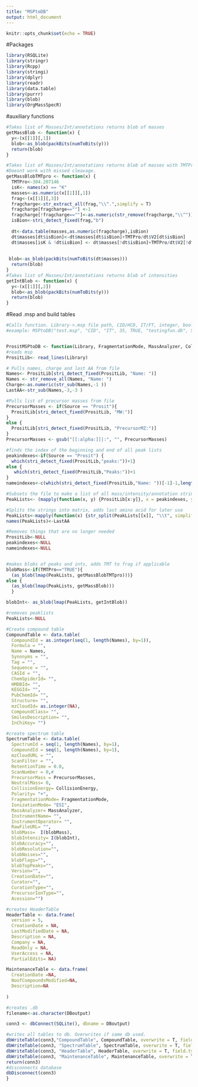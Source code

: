 ---
title: "MSPtoDB"
output: html_document
---

```{r setup, include=FALSE}
knitr::opts_chunk$set(echo = TRUE)
```

#Packages
```{r}
library(RSQLite)
library(stringr)
library(Rcpp)
library(stringi)
library(dplyr)
library(readr)
library(data.table)
library(purrr)
library(blob)
library(OrgMassSpecR)

```


#auxiliary functions 
```{r}
#Takes list of Masses/Int/annotations returns blob of masses
getMassBlob <- function(x) {
  y<-(x[[1]][,1])
  blob<-as_blob(packBits(numToBits(y)))
  return(blob)
}

#Takes list of Masses/Int/annotations returns blob of masses with TMTPro added
#Doesnt work with missed cleavage. 
getMassBlobTMTpro <- function(x) {
  TMTPro<-304.207146
  isK<- names(x) == "K"
  masses<-as.numeric(x[[1]][,1])
  frag<-(x[[1]][,3])
  fragcharge<-str_extract_all(frag,"\\^.",simplify = T)
  fragcharge[fragcharge==""] <-1
  fragcharge[!fragcharge==""]<-as.numeric(str_remove(fragcharge,"\\^"))
  isBion<-stri_detect_fixed(frag,"b")
 
  dt<-data.table(masses,as.numeric(fragcharge),isBion)
  dt$masses[dt$isBion]<-dt$masses[dt$isBion]+TMTPro/dt$V2[dt$isBion]
  dt$masses[isK & !dt$isBion] <- dt$masses[!dt$isBion]+TMTPro/dt$V2[!dt$isBion]
  
  
 blob<-as_blob(packBits(numToBits(dt$masses)))
  return(blob)
}
#Takes list of Masses/Int/annotations returns blob of intensities
getIntBlob <- function(x) {
  y<-(x[[1]][,2])
  blob<-as_blob(packBits(numToBits(y)))
  return(blob)
}

```


#Read .msp and build tables 
```{r}
#Calls function. Library->.msp file path, CID/HCD, IT/FT, integer, boolean, name of .db output
#example: MSPtoDB("test.msp", "CID", "IT", 35, TRUE, "testingfun.db", SpectraST/Prosit )


PrositMSPtoDB <- function(Library, FragmentationMode, MassAnalyzer, CollisionEnergy, TMTPro, DBoutput, Source) {
#reads msp
PrositLib<- read_lines(Library)

# Pulls names, charge and last AA from file
Names<- PrositLib[stri_detect_fixed(PrositLib, "Name: ")]
Names <- str_remove_all(Names, "Name: ")
Charge<-as.numeric(str_sub(Names,-1 ))
LastAA<-str_sub(Names,-3,-3 )

#Pulls list of precursor masses from file
PrecursorMasses <- if(Source == "Prosit"){
  PrositLib[stri_detect_fixed(PrositLib, "MW:")]
}
else {
  PrositLib[stri_detect_fixed(PrositLib, "PrecursorMZ:")]
}
PrecursorMasses <- gsub("[[:alpha:]]|:", "", PrecursorMasses)

#finds the index of the beginning and end of all peak lists
peakindexes<-if(Source == "Prosit") {
  which(stri_detect_fixed(PrositLib,"peaks:"))+1}
else {
   which(stri_detect_fixed(PrositLib,"Peaks:"))+1
}
nameindexes<-c(which(stri_detect_fixed(PrositLib,"Name: "))[-1]-1,length(PrositLib))

#Subsets the file to make a list of all mass/intensity/annotation strings
PeakLists<- (mapply(function(x, y) {PrositLib[x:y]}, x = peakindexes, y = nameindexes))

#Splits the strings into matrix, adds last amino acid for later use
PeakLists<-mapply(function(x) {str_split(PeakLists[[x]], "\\t", simplify = T)}, x = seq(from=1,to=length(PeakLists), by=1))
names(PeakLists)<-LastAA

#Removes things that are no longer needed
PrositLib<-NULL
peakindexes<-NULL
nameindexes<-NULL


#makes blobs of peaks and ints, adds TMT to frag if applicable
blobMass<-if(TMTPro=="TRUE"){ 
  (as_blob(lmap(PeakLists, getMassBlobTMTpro)))}
else {
  (as_blob(lmap(PeakLists, getMassBlob)))
  }

blobInt<- as_blob(lmap(PeakLists, getIntBlob))

#removes peaklists
PeakLists<-NULL

#Create compound table
CompoundTable <- data.table(
  CompoundId = as.integer(seq(1, length(Names), by=1)), 
  Formula = "", 
  Name = Names,
  Synonyms = "",
  Tag = "",
  Sequence = "",
  CASId = "",
  ChemSpiderId= "",
  HMDBId= "",
  KEGGId= "",
  PubChemId= "",
  Structure= "",
  mzCloudId= as.integer(NA),
  CompoundClass= "",
  SmilesDescription= "",
  InChiKey= "")

#create spectrum table
SpectrumTable <- data.table(
  SpectrumId = seq(1, length(Names), by=1), 
  CompoundId = seq(1, length(Names), by=1), 
  mzCloudURL = "",
  ScanFilter = "",
  RetentionTime = 0.0,
  ScanNumber = 0,#
  PrecursorMass = PrecursorMasses,
  NeutralMass= 0,
  CollisionEnergy= CollisionEnergy,
  Polarity= "+",
  FragmentationMode= FragmentationMode,
  IonizationMode= "ESI",
  MassAnalyzer= MassAnalyzer,
  InstrumentName= "",
  InstrumentOperator= "",
  RawFileURL= "",
  blobMass=  I(blobMass),
  blobIntensity= I(blobInt),
  blobAccuracy="",
  blobResolution="",
  blobNoises="",
  blobFlags="",
  blobTopPeaks="",
  Version="",
  CreationDate="",
  Curator="",
  CurationType="",
  PrecursorIonType="",
  Acession="")

#creates HeaderTable
HeaderTable <- data.frame(
  version = 5, 
  CreationDate = NA, 
  LastModifiedDate = NA,
  Description = NA,
  Company = NA,
  ReadOnly = NA,
  UserAccess = NA,
  PartialEdits= NA)

MaintenanceTable <- data.frame(
  CreationDate =NA,
  NoofCompoundsModified=NA,
  Description=NA
  
)

#creates .db
filename<-as.character(DBoutput)

conn3 <- dbConnect(SQLite(), dbname = DBoutput)

#writes all tables to db. Overwrites if same db used.
dbWriteTable(conn3,"CompoundTable", CompoundTable, overwrite = T, field.types = c(CompoundId="INTEGER PRIMARY KEY", Synonyms="BLOB_TEXT", Structure="BLOB_TEXT"))
dbWriteTable(conn3, "SpectrumTable", SpectrumTable, overwrite = T, field.types = c( SpectrumId = "INTEGER PRIMARY KEY", CompoundId ="INTEGER REFERENCES [CompoundTable]", blobMass="BLOB", blobIntensity="BLOB", RetentionTime = "DOUBLE", ScanNumber ="INTEGER", PrecursorMass="DOUBLE", NeutralMass="DOUBLE", blobAccuracy = "BLOB",blobFlags = "BLOB",blobResolution = "BLOB",blobNoises = "BLOB",blobTopPeaks = "BLOB", Version = "INTEGER"))
dbWriteTable(conn3, "HeaderTable", HeaderTable, overwrite = T, field.types = c(version = "INTEGER NOT NULL DEFAULT 0", CreationDate="TEXT",LastModifiedDate="TEXT", Description="TEXT", Company="TEXT", ReadOnly = "BOOL", UserAccess="TEXT", PartialEdits = "BOOL"))
dbWriteTable(conn3, "MaintenanceTable", MaintenanceTable, overwrite = T, field.types = c(CreationDate="TEXT",NoofCompoundsModified = "INTEGER", Description="TEXT"))
return(conn3)
#disconnects database
dbDisconnect(conn3)
}

```



